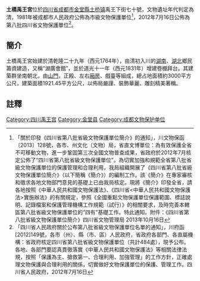{{msg:四川省文物保護單位
|名稱 = 土橋禹王宮
|編號 = 96
|圖片 = 
|級別 = S8
|分類 = 
|時代 = [[清代|清代]]
|地点 = [[四川省|四川省]][[成都市|成都市]][[金堂縣|金堂縣]]
|坐標 =
|登錄 = 2012年7月16日
}}
'''土橋禹王宮'''位於[[四川省|四川省]][[成都市|成都市]][[金堂縣|金堂縣]][[土桥镇_(金堂县)|土桥镇]]禹王下街七十號，文物遺址年代判定為清，1981年被成都市人民政府公佈為市級文物保護單位<ref>「關於印發《四川省第八批省級文物保護單位簡介》的通知」，川文物保函〔2013〕128號，各市、州文化（文物）局，省直文博單位：為有效保護全省不可移動文物，進一步鞏固第三次全國文物普查成果，省政府於2012年7月核定公佈了“四川省第八批省級文物保護單位”。為切實加強和規範全省第八批省級文物保護單位的保護管理和合理利用，我局組織開展了《四川省第八批省級文物保護單位簡介》（以下簡稱《簡介》）的編制工作。該《簡介》在專家審核和徵求各地文物部門意見的基礎上已由我局核定。現將《簡介》印發全省，請各地按照《中華人民共和國文物保護法》、《四川省<中華人民共和國文物保護法>實施辦法》的有關規定，參照《全國重點文物保護單位保護範圍、標誌說明、記錄檔案和保護管理機構工作規範（試行）》的相關要求，及時完善本轄區第八批省級文物保護單位的“四有”基礎工作。特此通知。附件：《四川省第八批省級文物保護單位簡介》四川省文物管理局  2013年10月16日</ref>，2012年7月16日公佈為第八批四川省文物保護單位<ref>「四川省人民政府關於公布第八批省級文物保護單位名單的通知」，川府函[2012]149號，各市（州）、縣（市、區）人民政府，省政府各部門、各直屬機構：省政府核定四川省第八批省級文物保護單位（共計484處），現予公布。各地、各部門要認真貫徹落實《中華人民共和國文物保護法》等相關法律法規，按照「保護為主、搶救第一、合理利用、加強管理」的工作方針，正確處理文物保護與合理利用的關係，切實做好文物保護單位的保護、管理工作。四川省人民政府，2012年7月16日</ref>。

== 簡介 ==
土橋禹王宮始建於清乾隆二十九年（西元1764年），由清初入川的[[湖南|湖南]]、[[湖北|湖北]]鄉民籌資建造，又稱“湖廣會館”，並於道光十一年（西元1831年）增建卷棚拜台。其建築群坐南朝北，由[[山門|山門]]，正殿、左右[[廂房|廂房]]、戲臺等組成，總占地面積約3000平方公尺，建築面積1921.45平方公尺，以佈局嚴謹、裝飾華麗、雕刻精美著稱。

==註釋==
{{reflist}}
{{文物保護單位小作品}}

[[Category:四川禹王宫|Category:四川禹王宫]]
[[Category:金堂县|Category:金堂县]]
[[Category:成都文物保护单位|Category:成都文物保护单位]]